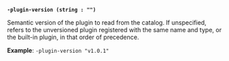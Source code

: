 <a id="plugin-flag-plugin-version" />

**`-plugin-version (string : "")`**

Semantic version of the plugin to read from the catalog. If unspecified, refers
to the unversioned plugin registered with the same name and type, or the
built-in plugin, in that order of precedence.

**Example**: `-plugin-version "v1.0.1"`
